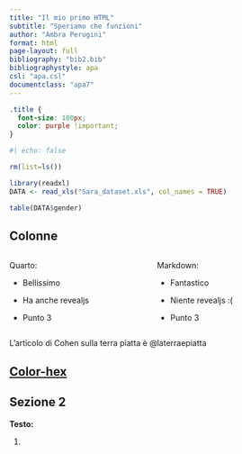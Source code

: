 ```yaml
---
title: "Il mio primo HTML"
subtitle: "Speriamo che funzioni"
author: "Ambra Perugini"
format: html
page-layout: full
bibliography: "bib2.bib"
bibliographystyle: apa
csl: "apa.csl"
documentclass: "apa7"
---
```


```css
.title {
  font-size: 100px;
  color: purple !important;
}
```


```r
#| echo: false

rm(list=ls())

library(readxl)
DATA <- read_xls("Sara_dataset.xls", col_names = TRUE)

```

```r
table(DATA$gender)
```

## Colonne

::: columns
::: {.column width="50%"}
Quarto:

-   Bellissimo

-   Ha anche revealjs

-   Punto 3
:::

::: {.column width="50%"}
Markdown:

-   Fantastico

-   Niente revealjs :(

-   Punto 3
:::
:::

L'articolo di Cohen sulla terra piatta è @laterraepiatta

## [Color-hex](https://www.color-hex.com/color-palette/1057481)

## Sezione 2

**Testo:**

1.  
